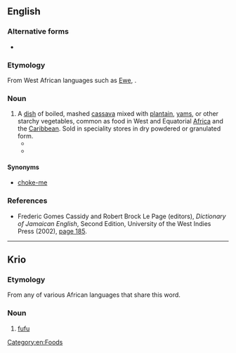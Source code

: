 {{also|fufú|fúfu|fūfù|foo-foo}}

==English==
{{wikipedia|fufu}}

===Alternative forms===
* {{alter|en|foofoo|foo-foo}}

===Etymology===
From West African languages such as [[Ewe]], {{m|ln|fufú||t=white-white}}.

===Noun===
{{en-noun|-}}

# A [[dish]] of boiled, mashed [[cassava]] mixed with [[plantain]], [[yam]]s, or other starchy vegetables, common as food in West and Equatorial [[Africa]] and the [[Caribbean]]. Sold in speciality stores {{qualifier|US}} in dry powdered or granulated form.
#* {{quote-journal|en|author=Steven Barboza|title=Culinary Delights of Africa Reflect a Continent's Diversity|work=The New York Times|date=1987-07-29|brackets=on|url=https://www.nytimes.com/1987/07/29/style/culinary-delights-of-africa-reflect-a-continents-diversity.html|issn=0362-4331|passage=Africans generally serve highly seasoned stews with a starch - corn, millet, yams, cassava or rice - which they mash and whip to a paste, called '''fufu''' in West Africa. This is topped with a sauce known as palava.}}
#* {{quote-book|en|year=2018|author=[[w:Nnedi Okorafor|Nnedi Okorafor]]|title=[[w:Who Fears Death|Who Fears Death]]|publisher=Harper''Voyager''|page=192|passage=“I want some real food,” Binta angrily said. “Like '''fufu''' and egusi soup.”}}

====Synonyms====
* {{sense|dish of yams etc}} [[choke-me]] {{qualifier|Caribbean}}

===References===
* Frederic Gomes Cassidy and Robert Brock Le Page (editors), ''Dictionary of Jamaican English'', Second Edition, University of the West Indies Press (2002), [http://books.google.com/books?id=_lmFzFgsTZYC&pg=PA185&dq=foo-foo page 185].

[[Category:en:Foods]]

----

==Krio==

===Etymology===
From any of various African languages that share this word.

===Noun===
{{head|kri|noun}}

# [[#English|fufu]]

{{C|kri|Foods}}